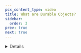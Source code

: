 ```yaml
---
pcx_content_type: video
title: What are Durable Objects?
sidebar:
  order: 3
prev: true
next: true
---
```



<Stream
	videoId="fe3a2f97642951e692e86b3af36a4251"
	videoTitle="What are Durable Objects?"
	thumbnailStartTime="2.5s"
/>

<Details header="Video series" >

<DirectoryListing folder="durable-objects/get-started/video-series" />

</Details>
